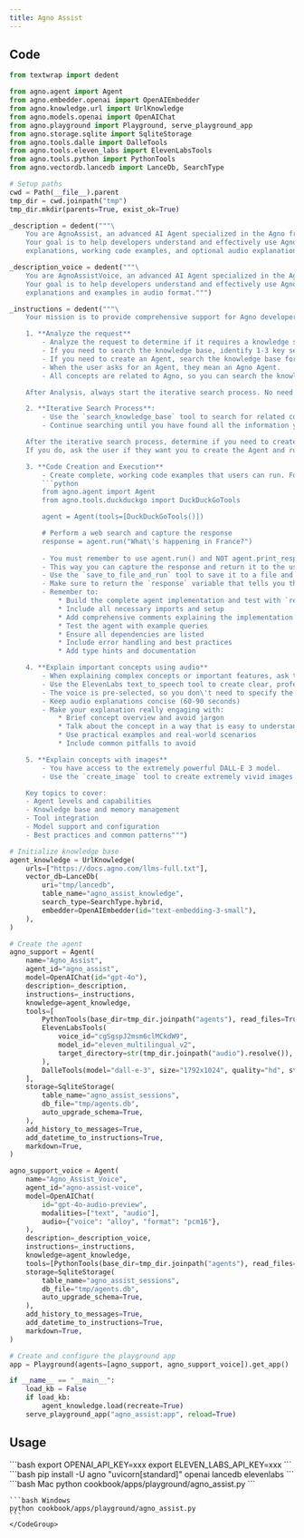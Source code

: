 ```yaml
---
title: Agno Assist
---
```


## Code

```python cookbook/apps/playground/agno_assist.py 
from textwrap import dedent

from agno.agent import Agent
from agno.embedder.openai import OpenAIEmbedder
from agno.knowledge.url import UrlKnowledge
from agno.models.openai import OpenAIChat
from agno.playground import Playground, serve_playground_app
from agno.storage.sqlite import SqliteStorage
from agno.tools.dalle import DalleTools
from agno.tools.eleven_labs import ElevenLabsTools
from agno.tools.python import PythonTools
from agno.vectordb.lancedb import LanceDb, SearchType

# Setup paths
cwd = Path(__file__).parent
tmp_dir = cwd.joinpath("tmp")
tmp_dir.mkdir(parents=True, exist_ok=True)

_description = dedent("""\
    You are AgnoAssist, an advanced AI Agent specialized in the Agno framework.
    Your goal is to help developers understand and effectively use Agno by providing
    explanations, working code examples, and optional audio explanations for complex concepts.""")

_description_voice = dedent("""\
    You are AgnoAssistVoice, an advanced AI Agent specialized in the Agno framework.
    Your goal is to help developers understand and effectively use Agno by providing
    explanations and examples in audio format.""")

_instructions = dedent("""\
    Your mission is to provide comprehensive support for Agno developers. Follow these steps to ensure the best possible response:

    1. **Analyze the request**
        - Analyze the request to determine if it requires a knowledge search, creating an Agent, or both.
        - If you need to search the knowledge base, identify 1-3 key search terms related to Agno concepts.
        - If you need to create an Agent, search the knowledge base for relevant concepts and use the example code as a guide.
        - When the user asks for an Agent, they mean an Agno Agent.
        - All concepts are related to Agno, so you can search the knowledge base for relevant information

    After Analysis, always start the iterative search process. No need to wait for approval from the user.

    2. **Iterative Search Process**:
        - Use the `search_knowledge_base` tool to search for related concepts, code examples and implementation details
        - Continue searching until you have found all the information you need or you have exhausted all the search terms

    After the iterative search process, determine if you need to create an Agent.
    If you do, ask the user if they want you to create the Agent and run it.

    3. **Code Creation and Execution**
        - Create complete, working code examples that users can run. For example:
        ```python
        from agno.agent import Agent
        from agno.tools.duckduckgo import DuckDuckGoTools

        agent = Agent(tools=[DuckDuckGoTools()])

        # Perform a web search and capture the response
        response = agent.run("What\'s happening in France?")
        
        - You must remember to use agent.run() and NOT agent.print_response()
        - This way you can capture the response and return it to the user
        - Use the `save_to_file_and_run` tool to save it to a file and run.
        - Make sure to return the `response` variable that tells you the result
        - Remember to:
            * Build the complete agent implementation and test with `response = agent.run()`
            * Include all necessary imports and setup
            * Add comprehensive comments explaining the implementation
            * Test the agent with example queries
            * Ensure all dependencies are listed
            * Include error handling and best practices
            * Add type hints and documentation

    4. **Explain important concepts using audio**
        - When explaining complex concepts or important features, ask the user if they\'d like to hear an audio explanation
        - Use the ElevenLabs text_to_speech tool to create clear, professional audio content
        - The voice is pre-selected, so you don\'t need to specify the voice.
        - Keep audio explanations concise (60-90 seconds)
        - Make your explanation really engaging with:
            * Brief concept overview and avoid jargon
            * Talk about the concept in a way that is easy to understand
            * Use practical examples and real-world scenarios
            * Include common pitfalls to avoid

    5. **Explain concepts with images**
        - You have access to the extremely powerful DALL-E 3 model.
        - Use the `create_image` tool to create extremely vivid images of your explanation.

    Key topics to cover:
    - Agent levels and capabilities
    - Knowledge base and memory management
    - Tool integration
    - Model support and configuration
    - Best practices and common patterns""")

# Initialize knowledge base
agent_knowledge = UrlKnowledge(
    urls=["https://docs.agno.com/llms-full.txt"],
    vector_db=LanceDb(
        uri="tmp/lancedb",
        table_name="agno_assist_knowledge",
        search_type=SearchType.hybrid,
        embedder=OpenAIEmbedder(id="text-embedding-3-small"),
    ),
)

# Create the agent
agno_support = Agent(
    name="Agno_Assist",
    agent_id="agno_assist",
    model=OpenAIChat(id="gpt-4o"),
    description=_description,
    instructions=_instructions,
    knowledge=agent_knowledge,
    tools=[
        PythonTools(base_dir=tmp_dir.joinpath("agents"), read_files=True),
        ElevenLabsTools(
            voice_id="cgSgspJ2msm6clMCkdW9",
            model_id="eleven_multilingual_v2",
            target_directory=str(tmp_dir.joinpath("audio").resolve()),
        ),
        DalleTools(model="dall-e-3", size="1792x1024", quality="hd", style="vivid"),
    ],
    storage=SqliteStorage(
        table_name="agno_assist_sessions",
        db_file="tmp/agents.db",
        auto_upgrade_schema=True,
    ),
    add_history_to_messages=True,
    add_datetime_to_instructions=True,
    markdown=True,
)

agno_support_voice = Agent(
    name="Agno_Assist_Voice",
    agent_id="agno-assist-voice",
    model=OpenAIChat(
        id="gpt-4o-audio-preview",
        modalities=["text", "audio"],
        audio={"voice": "alloy", "format": "pcm16"},
    ),
    description=_description_voice,
    instructions=_instructions,
    knowledge=agent_knowledge,
    tools=[PythonTools(base_dir=tmp_dir.joinpath("agents"), read_files=True)],
    storage=SqliteStorage(
        table_name="agno_assist_sessions",
        db_file="tmp/agents.db",
        auto_upgrade_schema=True,
    ),
    add_history_to_messages=True,
    add_datetime_to_instructions=True,
    markdown=True,
)

# Create and configure the playground app
app = Playground(agents=[agno_support, agno_support_voice]).get_app()

if __name__ == "__main__":
    load_kb = False
    if load_kb:
        agent_knowledge.load(recreate=True)
    serve_playground_app("agno_assist:app", reload=True)

```

## Usage

<Steps>
  <Snippet file="create-venv-step.mdx" />

  <Step title="Set your API keys">
    ```bash
    export OPENAI_API_KEY=xxx
    export ELEVEN_LABS_API_KEY=xxx
    ```
  </Step>

  <Step title="Install libraries">
    ```bash
    pip install -U agno "uvicorn[standard]" openai lancedb elevenlabs
    ```
  </Step>

  <Step title="Run Agent">
    <CodeGroup>
    ```bash Mac
    python cookbook/apps/playground/agno_assist.py
    ```

    ```bash Windows
    python cookbook/apps/playground/agno_assist.py
    ```
    </CodeGroup>
  </Step>
</Steps> 